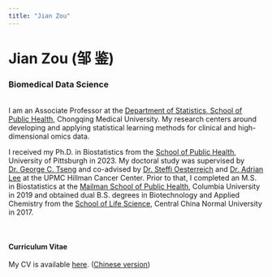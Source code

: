 ```yaml
---
title: "Jian Zou"
---
```


# Jian Zou (邹 鉴)
### Biomedical Data Science
<br>
I am an Associate Professor at the [Department of Statistics, School of Public Health](https://gwgl.cqmu.edu.cn/info/1215/6841.htm), Chongqing Medical University. My research centers around developing and applying statistical learning methods for clinical and high-dimensional omics data.

I received my Ph.D. in Biostatistics from the [School of Public Health](https://www.publichealth.pitt.edu/), University of Pittsburgh in 2023. My doctoral study was supervised by [Dr. George C. Tseng](http://www.pitt.edu/~ctseng/) and co-advised by [Dr. Steffi Oesterreich](https://www.pharmacology.us/Faculty/SteffiOesterreich) and [Dr. Adrian Lee](https://www.pharmacology.us/Faculty/AdrianLee) at the UPMC Hillman Cancer Center. Prior to that, I completed an M.S. in Biostatistics at the [Mailman School of Public Health](https://www.mailman.columbia.edu/), Columbia University in 2019 and obtained dual B.S. degrees in Biotechnology and Applied Chemistry from the [School of Life Science](http://bio.ccnu.edu.cn/), Central China Normal University in 2017.

<br>

#### Curriculum Vitae
My CV is available [here](downloads/CV_JianZou.pdf). ([Chinese version](downloads/CV_JianZou_cn.pdf))
